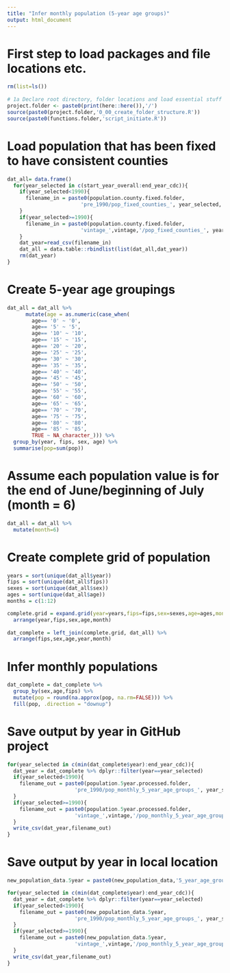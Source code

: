 ```yaml
---
title: "Infer monthly population (5-year age groups)"
output: html_document
---
```


# First step to load packages and file locations etc.
```r
rm(list=ls())
 
# 1a Declare root directory, folder locations and load essential stuff
project.folder <- paste0(print(here::here()),'/')
source(paste0(project.folder,'0_00_create_folder_structure.R'))
source(paste0(functions.folder,'script_initiate.R'))
```

# Load population that has been fixed to have consistent counties
```r
dat_all= data.frame()
  for(year_selected in c(start_year_overall:end_year_cdc)){
    if(year_selected<1990){
      filename_in = paste0(population.county.fixed.folder,
                        'pre_1990/pop_fixed_counties_', year_selected,'.csv')  
    }
    if(year_selected>=1990){
      filename_in = paste0(population.county.fixed.folder,
                        'vintage_',vintage,'/pop_fixed_counties_', year_selected,'.csv')
    }
    dat_year=read_csv(filename_in)
    dat_all = data.table::rbindlist(list(dat_all,dat_year))
    rm(dat_year)
}
```

# Create 5-year age groupings
```r
dat_all = dat_all %>%
      mutate(age = as.numeric(case_when(
        age== '0' ~ '0',
        age== '5' ~ '5',
        age== '10' ~ '10',
        age== '15' ~ '15',
        age== '20' ~ '20',
        age== '25' ~ '25',
        age== '30' ~ '30',
        age== '35' ~ '35',
        age== '40' ~ '40',
        age== '45' ~ '45',
        age== '50' ~ '50',
        age== '55' ~ '55',
        age== '60' ~ '60',
        age== '65' ~ '65',
        age== '70' ~ '70',
        age== '75' ~ '75',
        age== '80' ~ '80',
        age== '85' ~ '85',
        TRUE ~ NA_character_))) %>%
  group_by(year, fips, sex, age) %>%
  summarise(pop=sum(pop))
```

# Assume each population value is for the end of June/beginning of July (month = 6)
```r
dat_all = dat_all %>% 
  mutate(month=6)
```

# Create complete grid of population
```r
years = sort(unique(dat_all$year))
fips = sort(unique(dat_all$fips))
sexes = sort(unique(dat_all$sex))
ages = sort(unique(dat_all$age))
months = c(1:12)

complete.grid = expand.grid(year=years,fips=fips,sex=sexes,age=ages,month=months) %>%
  arrange(year,fips,sex,age,month)
  
dat_complete = left_join(complete.grid, dat_all) %>%
  arrange(fips,sex,age,year,month)
```

# Infer monthly populations
```r
dat_complete = dat_complete %>%
  group_by(sex,age,fips) %>%
  mutate(pop = round(na.approx(pop, na.rm=FALSE))) %>%
  fill(pop, .direction = "downup") 
```

# Save output by year in GitHub project
```r
for(year_selected in c(min(dat_complete$year):end_year_cdc)){
  dat_year = dat_complete %>% dplyr::filter(year==year_selected)
  if(year_selected<1990){
    filename_out = paste0(population.5year.processed.folder,
                      'pre_1990/pop_monthly_5_year_age_groups_', year_selected,'.csv')  
  }
  if(year_selected>=1990){
    filename_out = paste0(population.5year.processed.folder,
                      'vintage_',vintage,'/pop_monthly_5_year_age_groups_', year_selected,'.csv')
  }
  write_csv(dat_year,filename_out)
}
```

# Save output by year in local location
```r

new_population_data.5year = paste0(new_population_data,'5_year_age_groups/')

for(year_selected in c(min(dat_complete$year):end_year_cdc)){
  dat_year = dat_complete %>% dplyr::filter(year==year_selected)
  if(year_selected<1990){
    filename_out = paste0(new_population_data.5year,
                      'pre_1990/pop_monthly_5_year_age_groups_', year_selected,'.csv')  
  }
  if(year_selected>=1990){
    filename_out = paste0(new_population_data.5year,
                      'vintage_',vintage,'/pop_monthly_5_year_age_groups_', year_selected,'.csv')
  }
  write_csv(dat_year,filename_out)
}
```
